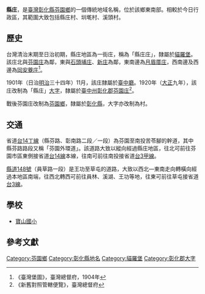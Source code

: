 {{noteTA　
|1 = zh-cn:庄; zh-hk:庄; zh-tw:庄;
}}
'''縣庄'''，是[[臺灣|臺灣]][[彰化縣|彰化縣]][[芬園鄉|芬園鄉]]的一個傳統地域名稱，位於該鄉東南部。相較於今日行政區，其範圍大致包括縣庄村、圳墘村、溪頭村。

==歷史==
台灣清治末期至日治初期，縣庄地區為一街庄，稱為「縣庄庄」，隸屬於[[貓羅堡|貓羅堡]]。該庄北與[[芬園_(大字)|芬園庄]]為鄰，東與[[石頭埔庄|石頭埔庄]]、[[新庄_(南投縣)|新庄]]為鄰，東南邊為[[月眉厝庄|月眉厝庄]]，西南邊及西邊為[[同安藔庄|同安藔庄]]<ref>《臺灣堡圖》，臺灣總督府，1904年</ref>。

1901年（日治[[明治|明治]]三十四年）11月，該庄隸屬於[[臺中廳|臺中廳]]。1920年（[[大正|大正]]九年），該庄改制為「縣庄」[[大字|大字]]，隸屬於[[臺中州|臺中州]][[彰化郡|彰化郡]][[芬園庄|芬園庄]]<ref>《新舊對照管轄便覽》，臺灣總督府</ref>。

戰後芬園庄改制為[[芬園鄉|芬園鄉]]，隸屬於[[彰化縣|彰化縣]]，大字亦改制為村。

==交通==
省道[[台14丁線|台14丁線]]（縣芬路、彰南路二段／一段）為芬園至南投苦苓腳的幹道，其中縣芬路路段又稱「芬園外環道」。該道路大致以縱向經過縣庄地區，往北可前往芬園市區東側接省道[[台14線|台14線]]本線，往南可前往南投接省道[[台3甲線|台3甲線]]。

[[縣道148號|縣道148號]]（員草路一段）是王功至草屯的道路，大致以西北—東南走向轉橫向經過本地區南端，往西北轉西可前往員林、溪湖、王功等地，往東可前往草屯接省道[[台3線|台3線]]。

==學校==
*[[寶山國小|寶山國小]]

==參考文獻==
{{reflist}}

{{彰化郡}}

[[Category:芬園鄉|Category:芬園鄉]]
[[Category:彰化縣地名|Category:彰化縣地名]]
[[Category:貓羅堡|Category:貓羅堡]]
[[Category:彰化郡大字|Category:彰化郡大字]]